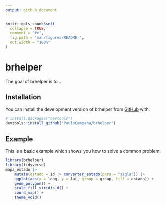 ```yaml
---
output: github_document
---
```


```r
knitr::opts_chunk$set(
  collapse = TRUE,
  comment = "#>",
  fig.path = "man/figures/README-",
  out.width = "100%"
)
```

# brhelper

<!-- badges: start -->
<!-- badges: end -->

The goal of brhelper is to ...

## Installation
You can install the development version of brhelper from [GitHub](https://github.com/PauloCampana/brhelper) with:

```r
# install.packages("devtools")
devtools::install_github("PauloCampana/brhelper")
```

## Example
This is a basic example which shows you how to solve a common problem:

```r
library(brhelper)
library(tidyverse)
mapa_estado |> 
    mutate(estado = id |> converter_estado(para = "sigla")) |> 
    ggplot(aes(x = long, y = lat, group = group, fill = estado)) +
    geom_polygon() +
    scale_fill_viridis_d() +
    coord_map() +
    theme_void()
```
